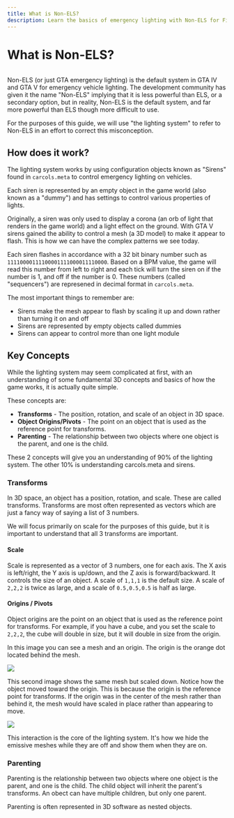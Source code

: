 ```yaml
---
title: What is Non-ELS?
description: Learn the basics of emergency lighting with Non-ELS for FiveM and GTA vehicles.
---
```


# What is Non-ELS?

<img 
  alt="" 
  src="https://media0.giphy.com/media/v1.Y2lkPTc5MGI3NjExdnQ5cWpyenM0bzB0OXdsa2ptcHJjOXU5dmtwaHdnb2R3YmFsd29xaiZlcD12MV9pbnRlcm5hbF9naWZfYnlfaWQmY3Q9Zw/Vr3uWfDIud1mrw5Ohi/giphy.gif"
  className="nx-rounded-lg nx-mt-6"
/>

Non-ELS (or just GTA emergency lighting) is the default system in GTA IV and GTA V for emergency vehicle lighting.
The development community has given it the name "Non-ELS" implying that it is less powerful than ELS, or a secondary option, but in reality,
Non-ELS is the default system, and far more powerful than ELS though more difficult to use.

For the purposes of this guide, we will use "the lighting system" to refer to Non-ELS in an effort to correct this misconception.

## How does it work?
The lighting system works by using configuration objects known as "Sirens" found in ``carcols.meta`` to control emergency lighting on vehicles.

Each siren is represented by an empty object in the game world (also known as a "dummy") and has settings to control various properties of lights.

Originally, a siren was only used to display a corona (an orb of light that renders in the game world) and a light effect on the ground.
With GTA V sirens gained the ability to control a mesh (a 3D model) to make it appear to flash. This is how we can have the complex patterns we see today.

Each siren flashes in accordance with a 32 bit binary number such as `11110000111100001111000011110000`. Based on a BPM value, the game will read this number
from left to right and each tick will turn the siren on if the number is 1, and off if the number is 0. These numbers (called "sequencers") are represened in 
decimal format in ``carcols.meta``.

The most important things to remember are:
- Sirens make the mesh appear to flash by scaling it up and down rather than turning it on and off
- Sirens are represented by empty objects called dummies
- Sirens can appear to control more than one light module

## Key Concepts

While the lighting system may seem complicated at first, with an understanding of some fundamental 3D concepts and basics of how the game works, it is actually quite simple.

These concepts are:
- **Transforms** - The position, rotation, and scale of an object in 3D space.
- **Object Origins/Pivots** - The point on an object that is used as the reference point for transforms.
- **Parenting** - The relationship between two objects where one object is the parent, and one is the child.

These 2 concepts will give you an understanding of 90% of the lighting system. The other 10% is understanding carcols.meta and sirens.

### Transforms

In 3D space, an object has a position, rotation, and scale. These are called transforms. Transforms are most often represented as vectors which are 
just a fancy way of saying a list of 3 numbers.

We will focus primarily on scale for the purposes of this guide, but it is important to understand that all 3 transforms are important.

#### Scale 
Scale is represented as a vector of 3 numbers, one for each axis. The X axis is left/right, the Y axis is up/down, and the Z axis is forward/backward.
It controls the size of an object. A scale of ``1,1,1`` is the default size. A scale of ``2,2,2`` is twice as large, and a scale of ``0.5,0.5,0.5`` is half as large.

#### Origins / Pivots
Object origins are the point on an object that is used as the reference point for transforms. For example, if you have a cube, and you set the scale to ``2,2,2``,
the cube will double in size, but it will double in size from the origin.

In this image you can see a mesh and an origin. The origin is the orange dot located behind the mesh. 

![](https://user-images.githubusercontent.com/48927090/204694490-6d12779d-c3ad-4ec1-aab8-2754bb0c48c6.png)

This second image shows the same mesh but scaled down. Notice how the object moved toward the origin. This is because the origin is the reference point for transforms.
If the origin was in the center of the mesh rather than behind it, the mesh would have scaled in place rather than appearing to move.

![](https://user-images.githubusercontent.com/48927090/204694555-da1386b8-2d83-4f3d-90a0-ebdffc40f654.png)

This interaction is the core of the lighting system. It's how we hide the emissive meshes while they are off and show them when they are on.

### Parenting

Parenting is the relationship between two objects where one object is the parent, and one is the child. The child object will inherit the parent's transforms.
An obect can have multiple children, but only one parent.

Parenting is often represented in 3D software as nested objects.
